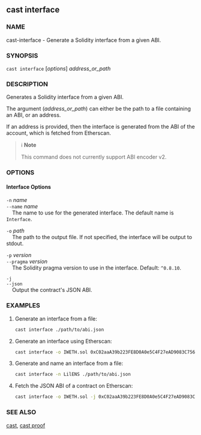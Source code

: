 
## cast interface

### NAME

cast-interface - Generate a Solidity interface from a given ABI.

### SYNOPSIS

`cast interface` [*options*] _address_or_path_

### DESCRIPTION

Generates a Solidity interface from a given ABI.

The argument (_address_or_path_) can either be the path to a file containing an ABI, or an address.

If an address is provided, then the interface is generated from the ABI of the account, which is fetched from Etherscan.

> ℹ️ **Note**
>
> This command does not currently support ABI encoder v2.

### OPTIONS

#### Interface Options

`-n` _name_  
`--name` _name_  
&nbsp;&nbsp;&nbsp;&nbsp;The name to use for the generated interface. The default name is `Interface`.

`-o` _path_  
&nbsp;&nbsp;&nbsp;&nbsp;The path to the output file. If not specified, the interface will be output to stdout.

`-p` _version_  
`--pragma` _version_  
&nbsp;&nbsp;&nbsp;&nbsp;The Solidity pragma version to use in the interface. Default: `^0.8.10`.

`-j`  
`--json`  
&nbsp;&nbsp;&nbsp;&nbsp;Output the contract's JSON ABI.

<EtherscanOptions />

<CommonOptions />

### EXAMPLES

1. Generate an interface from a file:

   ```sh
   cast interface ./path/to/abi.json
   ```

2. Generate an interface using Etherscan:

   ```sh
   cast interface -o IWETH.sol 0xC02aaA39b223FE8D0A0e5C4F27eAD9083C756Cc2
   ```

3. Generate and name an interface from a file:

   ```sh
   cast interface -n LilENS ./path/to/abi.json
   ```

4. Fetch the JSON ABI of a contract on Etherscan:
   ```sh
   cast interface -o IWETH.sol -j 0xC02aaA39b223FE8D0A0e5C4F27eAD9083C756Cc2
   ```

### SEE ALSO

[cast](/cast/reference/overview), [cast proof](/cast/reference/cast-proof.mdx)
